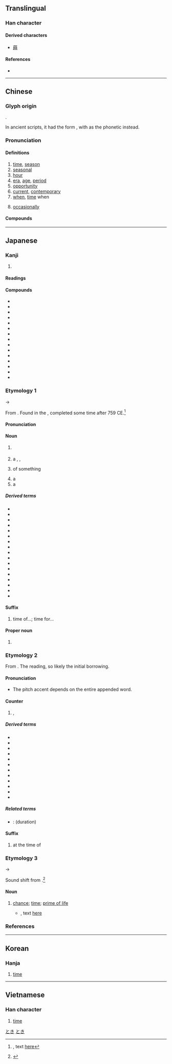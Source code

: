 {{also|时}}
{{character info/new}}
==Translingual==
{{stroke order|type=animate}}

===Han character===
{{Han char|rn=72|rad=日|as=06|sn=10|four=64041|canj=AGDI|ids=⿰日⿱土寸(GJKV),⿰日⿱士寸(TH)}}

====Derived characters====
* [[蒔]]

====References====
* {{Han ref|kx=0494.220|dkj=13890|dj=0859.150|hdz=21505.050|uh=6642|ud=26178|bh=AEC9|bd=44745}}

----

==Chinese==
{{zh-forms|s=时|alt=旹}}

===Glyph origin===
{{Han etym}}
{{Han compound|ls=psc|日|c1=s|t1=sun; day|寺|c2=p}}.

In ancient scripts, it had the form {{zh-l|*旹}}, with {{och-l|之}} as the phonetic instead.

===Pronunciation===
{{zh-pron
|m=shí
|ma=y
|m-s=
|c=si4
|c-t=
|g=
|h=pfs=sṳ̀
|j=
|md=sṳ̀
|mn=sî
|mn-t=
|w=3zr
|x=
|mc=y
|oc=y
|cat=n,a,adv
}}

====Definitions====
{{zh-hanzi}}

# [[time]], [[season]]
# [[seasonal]]
# [[hour]]
# [[era]], [[age]], [[period]]
# [[opportunity]]
# [[current]], [[contemporary]]
# [[when]], [[time]] when
#: {{zh-x|^白銀 可以 指： ^銀，貴金屬，用做 貨幣 時 可 稱為 白銀|''Baiyin'' may refer to: silver, a precious metal; '''when''' used as currency it may be referred to as ''baiyin''|ref=''Chinese Wikipedia'', {{w2|zh|白銀}}}}
# [[occasionally]]

====Compounds====
{{zh-der|hide_pron=1|時弊|時不常兒|時不時|時不我待|時不我與|時差|時常|時辰|時代|時點|時段|時而|時分|時乖命蹇|時光|時過境遷|時候|時或|時機|時價|時間|時間詞|時間性|時節|時局|時刻|時空|時款|時來運轉|時令|時論|時髦|時評|時期|時區|時日|時尚|時時|時世|時事|時勢|時俗|時速|時態助詞|時務|時下|時鮮|時限|時效|時效處理|時新|時興|時序|時樣|時宜|時移勢遷|時移俗易|時隱時現|時有所聞|時雨|時運|時針|時政|時值|時鐘|時鐘座|時裝|時裝表演|一時|三時|不時|丑時|並時|乘時|于時|亥時|人時|他時|以時|何時|依時|俟時|偌時|先時|兒時|入時|分時|初時|到時|剎時|匡時|午時|卯時|即時|及時|古時|合時|吉時|同時|向時|四時|報時|多時|天時|失時|奉時|子時|守時|定時|寅時|小時|少時|屆時|工時|巳時|干時|平時|年時|幾時|廢時|彌時|往時|待時|得時|微時|恁時|感時|應時|戌時|或時|戰時|按時|授時|斯時|明時|昔時|是時|時中|時乖|時人|時今|時命|時夜|時式|時律|時數|時文|時方|時會|時望|時毒|時氣|時流|時疫|時病|時症|時羞|時義|時艱|時藝|時行|時見|時計|時調|時諺|時譽|時變|時賢|時遇|時邁|時雍|晡時|暫時|曩時|有時|未時|楊時|權時|此時|歲時|歷時|比時|民時|準時|無時|爾時|片時|現時|瓜時|申時|異時|畫時|當時|登時|相時|省時|移時|立時|耗時|背時|臨時|舊時|良時|行時|要時|計時|詭時|誤時|課時|費時|趨時|輔時|辰時|農時|逾時|過時|遣時|適時|那時|酉時|閒時|限時|隨時|零時|霎時|非時|順時|頓時|餔時|首時|定時器|匡時濟世|威儀孔時|北京時間|一時之間|幕府時代|一時糊塗|定時開關|一時半霎|原子時代|不時間|命蹇時乖|即時新聞|不一時|不多時|中國時報|審時度勢|不達時宜|哄傳一時|不達時務|不時之需|審時定勢|尖峰時間|傷時感事|妙絕一時|一時一刻|因時制宜|一時半刻|不賭時|不移時|三時教|憂國憂時|天行時氣|三不五時|一時間|不識時務|恐怖時代|怨世罵時|倒數計時|不識時變|即時作業|待時而舉|待時而動|待時守分|一霎時|不入時宜|彈性工時|定時鐘|一時之秀|不奪農時|廢時失業|廢時失事|名滿一時|序時帳|天文時|小時候|好時好日|名噪一時|固時俗|不大合時|一時之選|冰河時期|中年時期|一盞茶時|匡時濟俗|定時炸彈|太陽時|安培小時|悖時鬼|妙絕時人|二十四時|一時之急|太平時世|太平時節|不時之須|不違農時|及時雨|夏令時間|千載一時|名震一時|好些時|分時系統|十二時|千瓦時|八小時制|君權時代|合時宜|史前時代|及時行樂|千歲一時|定時號誌|劃時代|切中時弊|共體時艱|共和時代|四時八節|平均時差|匡俗濟時|不合時宜|沒時運的|時勢所迫|時隱時見|歲時伏臘|獨步一時|環球時間|搖籃時代|時談物議|沒時沒運|消滅時效|應時而生|田月桑時|萬代一時|時代週刊|石器時代|理性時代|時絀舉贏|瞬時速度|有時候|時間醫學|甘分隨時|應時當令|時望所歸|時不可失|時運亨通|時光隧道|時光虛擲|憲政時期|時行天氣|洪荒時代|標準時間|時乖運拙|比先時|時代病|決不待時|相時而動|生不遇時|無一時|時移世變|濟時行道|時不再來|時間電價|時移世易|時令病|時移事改|曾幾何時|現時報|時移事遷|標準時|無時無刻|時運不濟|應天順時|相對時間|空間時代|空費時日|日治時代|萬世一時|時乖運乖|為時已晚|時和年豐|枉費時日|時來福湊|時事櫥窗|時移世異|時日無多|盛極一時|掌燈時分|時間藝術|懷時感物|標準時區|當時得令|新時代|時代精神|時憲書|生理時鐘|生物時鐘|晴時多雲|生不逢時|獨步當時|時刻不忘|時雨春風|啟蒙時代|時光不再|時乖運蹇|神權時代|時時刻刻|時異勢殊|無補於時|烜赫一時|濟時拯世|濟世匡時|比利時|更待何時|日據時代|海權時代|浴蘭時節|時來運來|時間表|沒多時|沒頓飯時|時刻表|漁獵時代|歷史時代|時和歲稔|知時識務|撥亂濟時|敬授人時|時通運泰|時異事殊|時來暫去|時和歲豐|敬時愛日|戰國時代|此時此刻|風靡一時|與時消息|黃金時間|絕對時間|老年時期|蒿目時艱|順天應時|與時浮沉|與時俱進|非常時期|計時工資|識時務|隨時制宜|遠古時代|資訊時代|這些時|賞不踰時|立時立刻|通時達變|臨時條款|黃昏時分|立時三刻|變形工時|較時量力|豔絕一時|舊時風味|黑暗時代|黃金時代|黃梅時候|遵時養晦|運乖時蹇|限時信|風行一時|銅器時代|遵養時晦|風雨時若|過渡時期|背了時|順時達變|韜晦待時|非時之物|臨時動議|雨暘時若|識時達務|醫時救弊|隨時隨地|隨時度勢|臨時工|限時專送|趨時捧勢|量時度力|遜志時敏|遭時不遇|過時不候|運蹇時乖|運拙時艱|運拙時乖|逢時遇節|逢時按節|這時候|軍政時期|身不遇時|違時絕俗|黃金時段|鐵器時代|荒時暴月|識時通變|臨時政府|訓政時期|藏器待時|良時美景|背時鬼|臨時會|識時達變|關鍵時刻|趕時間|趕時髦}}

{{zh-cat|Advanced}}

----

==Japanese==

===Kanji===
{{ja-kanji|grade=2|rs=日06}}

# {{l|en|time}}

====Readings====
{{ja-readings
|goon=じ
|kanon=し
|kun=とき-, これ-
}}

====Compounds====
{{der-top|Compounds}}
* {{ja-r|時間|じかん}}
* {{ja-r|時期|じき}}
* {{ja-r|時機|じき}}
* {{ja-r|時季|じき}}
* {{ja-r|時勢|じせい}}
* {{ja-r|時世|じせい}}
* {{ja-r|時制|じせい}}
* {{ja-r|時節|じ%せつ}}
* {{ja-r|時速|じ%そく}}
* {{ja-r|時代|じ%だい}}
* {{ja-r|時短|じたん}}
* {{ja-r|時分|じぶん}}
* {{ja-r|時文|じぶん}}
* {{ja-r|時雨|しぐれ}}
* {{ja-r|時計|とけい}}
{{der-bottom}}

===Etymology 1===
{{ja-kanjitab|とき|yomi=k}}

{{IPAchar|/to<sub>2</sub>ki<sub>1</sub>/}} → {{IPAchar|/toki/}}

From {{inh|ja|ojp|sort=とき|-}}.  Found in the ''{{w|Man'yōshū}}'', completed some time after 759 CE.<ref>{{RQ:Manyoshu|3|467}}, text [http://jti.lib.virginia.edu/japanese/manyoshu/Man3Yos.html#467 here]</ref>

====Pronunciation====
{{ja-pron|yomi=k|とき|acc=2|acc_ref=SMK2,ZAJ}}

====Noun====
{{ja-noun|とき}}

# {{l|en|time}}
#: {{ja-usex|'''時'''の流れ|'''とき''' の ながれ|the flow of '''time'''}}
# a {{l|en|case}}, {{l|en|occasion}}, {{l|en|time}}
#: {{ja-usex|困った'''時'''は私に相談してください。|こまった '''とき''' は わたし に そうだん して ください。|Please consult with me '''when''' troubled (in '''times''' of trouble).}}
# {{l|en|time}} of something
# a {{l|en|season}}
# a {{l|en|tense}}

=====Derived terms=====
{{der-top}}
* {{ja-r|時々|ときどき}}
* {{ja-r|暁|あかつき}}
* {{ja-r|ある時|ある とき}}
* {{ja-r|御%時|お.-おん%とき}}
* {{ja-r|片時|かたとき}}
* {{ja-r|潮時|しおどき}}
* {{ja-r|食事%時|しょくじ%-どき}}
* {{ja-r|梅雨%時|つゆ%-どき}}
* {{ja-r|出%時|で%どき}}
* {{ja-r|花時|はなどき}}
* {{ja-r|半時|はんとき}}
* {{ja-r|一時|ひととき}}
* {{ja-r|暇な時|ひま な とき}}
* {{ja-r|昼時|ひるどき}}
* {{ja-r|二時|ふたとき}}
* {{ja-r|法と時|ほう と とき}}
* {{ja-r|まさかの時|まさか の とき}}
{{der-bottom}}

====Suffix====
{{ja-pos|suffix|どき}}

# time of...; time for... 

====Proper noun====
{{ja-pos|proper|とき}}

# {{given name|lang=ja|female|A=a|sort=とき}}

===Etymology 2===
{{ja-kanjitab|じ|yomi=o}}

From {{der|ja|ltc|sort=し'|-}} {{ltc-l|時}}. The ''{{ll|ja|呉音|goon}}'' reading, so likely the initial borrowing.

====Pronunciation====
{{ja-pron|yomi=goon|じ}}
* The pitch accent depends on the entire appended word.

====Counter====
{{ja-pos|counter|じ}}

# {{l|en|hour}}, {{l|en|o'clock|o’clock}}
#: {{ja-usex|時%計 を 見る と、ちょうど １２%'''時''' ３４%分 ５６%秒 だった。|と%けい を みる と、ちょうど じゅうに%-'''じ''' さんじゅうよん%-ぷん ごじゅうろく%-びょう だった。|When I looked at the clock, it was just 56 seconds past 12''':'''34.}}

=====Derived terms=====
{{der-top}}
* {{ja-r|一時|いちじ}}
* {{ja-r|二時|にじ}}
* {{ja-r|三時|さんじ}}
* {{ja-r|四時|よじ}}
* {{ja-r|五時|ごじ}}
* {{ja-r|六時|ろくじ}}
* {{ja-r|七時|しちじ}}
* {{ja-r|八時|はちじ}}
* {{ja-r|九時|くじ}}
* {{ja-r|十時|じゅうじ}}
* {{ja-r|十一時|じゅういちじ}}
* {{ja-r|十二時|じゅうにじ}}
{{der-bottom}}

=====Related terms=====
* {{ja-r|時%間|じ%かん}}: {{l|en|hours}} (duration)

====Suffix====
{{ja-pos|suffix|じ}}

# at the time of

===Etymology 3===
{{ja-kanjitab|さだ|yomi=irr}}
{{IPAchar|/sida/}} → {{IPAchar|/sada/}}

Sound shift from {{inh|ja|ojp|しだ|tr=sida|t=doing time, opportunity|sort=さた}}.<ref name=DJR>{{R:Daijirin}}</ref>

====Noun====
{{ja-noun|さだ}}
# {{lb|ja|obsolete|sort=さた}} [[chance]]; [[time]]; [[prime of life]] {{rfv-sense|ja}}
#* {{RQ:Manyoshu|11|2732}}, text [http://jti.lib.virginia.edu/japanese/manyoshu/Man11Yo.html#2732#2732 here]
#*: {{ja-usex|m=奥%波 邊%浪%之来%縁 左太%能%浦%之 此'''左太'''過%而 後%将戀%可聞|m_kana=おきつ%なみ へ%なみ%のき%よる さだ%の%うら%の この'''さ%だ'''すぎ%て のち%こひむ%かも|沖つ波%辺%波の来寄る佐太の浦のこの'''さだ'''過ぎて後%恋ひむかも|おき つ なみ% へ%-なみ の き-よる ^さだ-の-うら の この '''さだ''' すぎて のち% こひむ かも|rom=oki tsu nami he-nami no ki-yoru Sada-no-ura no kono '''sada''' sugite nochi koimu kamo|Sounding like the bay of ''Sada'', whence the waves of the offing and of the coatside approach, this '''chance''' has passed away; afterwards alas, I can but long for her! (from far)<ref>{{cite-book|1960|Jan Lodewijk Pierson, Jr.|The Manyôśû Translated and Annotated Book XV|location={{w|Leiden}}|publisher=Brill Archive (E.J. Brill)|page=335}}</ref>|sort=さた}}

===References===
<references/>

[[Category:Japanese basic words|とき]]
[[Category:ja:Time|とき]]

----

==Korean==

===Hanja===
{{ko-hanja|hangeul=시|eumhun=|mr=si|y=si}}

# [[time]]

----

==Vietnamese==

===Han character===
{{vi-hantu|thì, thời|rs=日06}}

# [[time]]